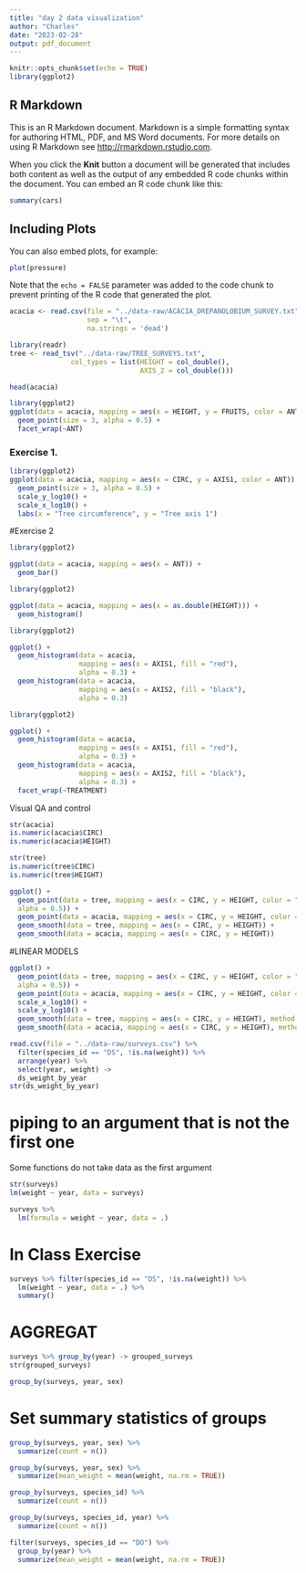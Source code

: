 ---
title: "day 2 data visualization"
author: "Charles"
date: "2023-02-28"
output: pdf_document
---

```{r setup, include=FALSE}
knitr::opts_chunk$set(echo = TRUE)
library(ggplot2)
```

## R Markdown

This is an R Markdown document. Markdown is a simple formatting syntax for authoring HTML, PDF, and MS Word documents. For more details on using R Markdown see <http://rmarkdown.rstudio.com>.

When you click the **Knit** button a document will be generated that includes both content as well as the output of any embedded R code chunks within the document. You can embed an R code chunk like this:

```{r cars}
summary(cars)
```

## Including Plots

You can also embed plots, for example:

```{r pressure, echo=FALSE}
plot(pressure)
```

Note that the `echo = FALSE` parameter was added to the code chunk to prevent printing of the R code that generated the plot.

```{r eval =TRUE}
acacia <- read.csv(file = "../data-raw/ACACIA_DREPANOLOBIUM_SURVEY.txt", 
                   sep = "\t",
                   na.strings = 'dead')

```

```{r eval =TRUE}
library(readr)
tree <- read_tsv("../data-raw/TREE_SURVEYS.txt",
               col_types = list(HEIGHT = col_double(),
                                AXIS_2 = col_double()))

```


```{r}
head(acacia)
```

```{r}
library(ggplot2)
ggplot(data = acacia, mapping = aes(x = HEIGHT, y = FRUITS, color = ANT)) +
  geom_point(size = 3, alpha = 0.5) +
  facet_wrap(~ANT)
```

### Exercise 1.

```{r}
library(ggplot2)
ggplot(data = acacia, mapping = aes(x = CIRC, y = AXIS1, color = ANT)) +
  geom_point(size = 3, alpha = 0.5) +
  scale_y_log10() +
  scale_x_log10() +
  labs(x = "Tree circumference", y = "Tree axis 1")
```

#Exercise 2

```{r}
library(ggplot2)

ggplot(data = acacia, mapping = aes(x = ANT)) +
  geom_bar()
```


```{r}
library(ggplot2)

ggplot(data = acacia, mapping = aes(x = as.double(HEIGHT))) +
  geom_histogram()
```

```{r}
library(ggplot2)

ggplot() +
  geom_histogram(data = acacia,
                 mapping = aes(x = AXIS1, fill = "red"),
                 alpha = 0.3) +
  geom_histogram(data = acacia,
                 mapping = aes(x = AXIS2, fill = "black"),
                 alpha = 0.3)
```

```{r}
library(ggplot2)

ggplot() +
  geom_histogram(data = acacia,
                 mapping = aes(x = AXIS1, fill = "red"),
                 alpha = 0.3) +
  geom_histogram(data = acacia,
                 mapping = aes(x = AXIS2, fill = "black"),
                 alpha = 0.3) +
  facet_wrap(~TREATMENT)
```

Visual QA and control
```{r}
str(acacia)
is.numeric(acacia$CIRC)
is.numeric(acacia$HEIGHT)
```

```{r}
str(tree)
is.numeric(tree$CIRC)
is.numeric(tree$HEIGHT)
```

```{r}
ggplot() +
  geom_point(data = tree, mapping = aes(x = CIRC, y = HEIGHT, color = "gray",
  alpha = 0.5)) +
  geom_point(data = acacia, mapping = aes(x = CIRC, y = HEIGHT, color = "red")) +
  geom_smooth(data = tree, mapping = aes(x = CIRC, y = HEIGHT)) +
  geom_smooth(data = acacia, mapping = aes(x = CIRC, y = HEIGHT))
```

#LINEAR MODELS

```{r}
ggplot() +
  geom_point(data = tree, mapping = aes(x = CIRC, y = HEIGHT, color = "gray",
  alpha = 0.5)) +
  geom_point(data = acacia, mapping = aes(x = CIRC, y = HEIGHT, color = "red")) +
  scale_x_log10() +
  scale_y_log10() +
  geom_smooth(data = tree, mapping = aes(x = CIRC, y = HEIGHT), method = "lm") +
  geom_smooth(data = acacia, mapping = aes(x = CIRC, y = HEIGHT), method = "lm")
```

```{r}
read.csv(file = "../data-raw/surveys.csv") %>%
  filter(species_id == "DS", !is.na(weight)) %>%
  arrange(year) %>%
  select(year, weight) ->
  ds_weight_by_year
str(ds_weight_by_year)
```

# piping to an argument that is not the first one

Some functions do not take data as the first argument

```{r}
str(surveys)
lm(weight ~ year, data = surveys)
```

```{r}
surveys %>%
  lm(formula = weight ~ year, data = .)
```

# In Class Exercise
```{r}
surveys %>% filter(species_id == "DS", !is.na(weight)) %>%
  lm(weight ~ year, data = .) %>%
  summary()
```

# AGGREGAT
```{r}
surveys %>% group_by(year) -> grouped_surveys
str(grouped_surveys)
```

```{r}
group_by(surveys, year, sex)
```

# Set summary statistics of groups

```{r}
group_by(surveys, year, sex) %>%
  summarize(count = n())
```

```{r}
group_by(surveys, year, sex) %>%
  summarize(mean_weight = mean(weight, na.rm = TRUE))
```

```{r}
group_by(surveys, species_id) %>%
  summarize(count = n())
```

```{r}
group_by(surveys, species_id, year) %>%
  summarize(count = n())
```

```{r}
filter(surveys, species_id == "DO") %>%
  group_by(year) %>%
  summarize(mean_weight = mean(weight, na.rm = TRUE))
```














